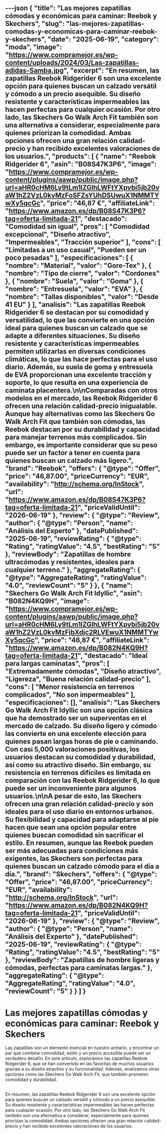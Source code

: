 ---json
{
  "title": "Las mejores zapatillas cómodas y económicas para caminar: Reebok y Skechers",
  "slug": "las-mejores-zapatillas-comodas-y-economicas-para-caminar-reebok-y-skechers",
  "date": "2025-06-19",
  "category": "moda",
  "image": "https://www.compramejor.es/wp-content/uploads/2024/03/Las-zapatillas-adidas-Samba.jpg",
  "excerpt": "En resumen, las zapatillas Reebok Ridgerider 6 son una excelente opción para quienes buscan un calzado versátil y cómodo a un precio asequible. Su diseño resistente y características impermeables las hacen perfectas para cualquier ocasión. Por otro lado, las Skechers Go Walk Arch Fit también son una alternativa a considerar, especialmente para quienes priorizan la comodidad. Ambas opciones ofrecen una gran relación calidad-precio y han recibido excelentes valoraciones de los usuarios.",
  "products": [
    {
      "name": "Reebok Ridgerider 6",
      "asin": "B08S47K3P6",
      "image": "https://www.compramejor.es/wp-content/plugins/aawp/public/image.php?url=aHR0cHM6Ly9tLm1lZGlhLWFtYXpvbi5jb20vaW1hZ2VzL0kvMzFoSFZsYUhDSUwuX1NMMTYwXy5qcGc",
      "price": "46,87 €",
      "affiliateLink": "https://www.amazon.es/dp/B08S47K3P6?tag=oferta-limitada-21",
      "destacado": "Comodidad sin igual",
      "pros": [
        "Comodidad excepcional",
        "Diseño atractivo",
        "Impermeables",
        "Tracción superior"
      ],
      "cons": [
        "Limitadas a un uso casual",
        "Pueden ser un poco pesadas"
      ],
      "especificaciones": [
        {
          "nombre": "Material",
          "valor": "Gore-Tex"
        },
        {
          "nombre": "Tipo de cierre",
          "valor": "Cordones"
        },
        {
          "nombre": "Suela",
          "valor": "Goma"
        },
        {
          "nombre": "Entresuela",
          "valor": "EVA"
        },
        {
          "nombre": "Tallas disponibles",
          "valor": "Desde 41 EU"
        }
      ],
      "analisis": "Las zapatillas Reebok Ridgerider 6 se destacan por su comodidad y versatilidad, lo que las convierte en una opción ideal para quienes buscan un calzado que se adapte a diferentes situaciones. Su diseño resistente y características impermeables permiten utilizarlas en diversas condiciones climáticas, lo que las hace perfectas para el uso diario. Además, su suela de goma y entresuela de EVA proporcionan una excelente tracción y soporte, lo que resulta en una experiencia de caminata placentera.\n\nComparadas con otros modelos en el mercado, las Reebok Ridgerider 6 ofrecen una relación calidad-precio inigualable. Aunque hay alternativas como las Skechers Go Walk Arch Fit que también son cómodas, las Reebok destacan por su durabilidad y capacidad para manejar terrenos más complicados. Sin embargo, es importante considerar que su peso puede ser un factor a tener en cuenta para quienes buscan un calzado más ligero.",
      "brand": "Reebok",
      "offers": {
        "@type": "Offer",
        "price": "46,87.00",
        "priceCurrency": "EUR",
        "availability": "http://schema.org/InStock",
        "url": "https://www.amazon.es/dp/B08S47K3P6?tag=oferta-limitada-21",
        "priceValidUntil": "2026-06-19"
      },
      "review": {
        "@type": "Review",
        "author": {
          "@type": "Person",
          "name": "Análisis del Experto"
        },
        "datePublished": "2025-06-19",
        "reviewRating": {
          "@type": "Rating",
          "ratingValue": "4.5",
          "bestRating": "5"
        },
        "reviewBody": "Zapatillas de hombre ultracómodas y resistentes, ideales para cualquier terreno."
      },
      "aggregateRating": {
        "@type": "AggregateRating",
        "ratingValue": "4.0",
        "reviewCount": "5"
      }
    },
    {
      "name": "Skechers Go Walk Arch Fit Idyllic",
      "asin": "B082N4KQ9H",
      "image": "https://www.compramejor.es/wp-content/plugins/aawp/public/image.php?url=aHR0cHM6Ly9tLm1lZGlhLWFtYXpvbi5jb20vaW1hZ2VzL0kvMzFjbXdjc2RLVEwuX1NMMTYwXy5qcGc",
      "price": "46,87 €",
      "affiliateLink": "https://www.amazon.es/dp/B082N4KQ9H?tag=oferta-limitada-21",
      "destacado": "Ideal para largas caminatas",
      "pros": [
        "Extremadamente cómodas",
        "Diseño atractivo",
        "Ligereza",
        "Buena relación calidad-precio"
      ],
      "cons": [
        "Menor resistencia en terrenos complicados",
        "No son impermeables"
      ],
      "especificaciones": [],
      "analisis": "Las Skechers Go Walk Arch Fit Idyllic son una opción clásica que ha demostrado ser un superventas en el mercado de calzado. Su diseño ligero y cómodo las convierte en una excelente elección para quienes pasan largas horas de pie o caminando. Con casi 5,000 valoraciones positivas, los usuarios destacan su comodidad y durabilidad, así como su atractivo diseño. Sin embargo, su resistencia en terrenos difíciles es limitada en comparación con las Reebok Ridgerider 6, lo que puede ser un inconveniente para algunos usuarios.\n\nA pesar de esto, las Skechers ofrecen una gran relación calidad-precio y son ideales para el uso diario en entornos urbanos. Su flexibilidad y capacidad para adaptarse al pie hacen que sean una opción popular entre quienes buscan comodidad sin sacrificar el estilo. En resumen, aunque las Reebok pueden ser más adecuadas para condiciones más exigentes, las Skechers son perfectas para quienes buscan un calzado cómodo para el día a día.",
      "brand": "Skechers",
      "offers": {
        "@type": "Offer",
        "price": "46,87.00",
        "priceCurrency": "EUR",
        "availability": "http://schema.org/InStock",
        "url": "https://www.amazon.es/dp/B082N4KQ9H?tag=oferta-limitada-21",
        "priceValidUntil": "2026-06-19"
      },
      "review": {
        "@type": "Review",
        "author": {
          "@type": "Person",
          "name": "Análisis del Experto"
        },
        "datePublished": "2025-06-19",
        "reviewRating": {
          "@type": "Rating",
          "ratingValue": "4.5",
          "bestRating": "5"
        },
        "reviewBody": "Zapatillas de hombre ligeras y cómodas, perfectas para caminatas largas."
      },
      "aggregateRating": {
        "@type": "AggregateRating",
        "ratingValue": "4.0",
        "reviewCount": "5"
      }
    }
  ]
}
---

# Las mejores zapatillas cómodas y económicas para caminar: Reebok y Skechers


Las zapatillas son un elemento esencial en nuestro armario, y encontrar un par que combine comodidad, estilo y un precio accesible puede ser un verdadero desafío. En este artículo, exploramos las zapatillas Reebok Ridgerider 6, que se han convertido en las favoritas de muchos usuarios gracias a su diseño atractivo y su funcionalidad. Además, analizamos otras opciones como las Skechers Go Walk Arch Fit, que también prometen comodidad y durabilidad.

## 

<ProductRankingTable products={products} />

## 

<ProductDetailCard product={products[0]} index={0} />

<ProductDetailCard product={products[1]} index={1} />

## 

En resumen, las zapatillas Reebok Ridgerider 6 son una excelente opción para quienes buscan un calzado versátil y cómodo a un precio asequible. Su diseño resistente y características impermeables las hacen perfectas para cualquier ocasión. Por otro lado, las Skechers Go Walk Arch Fit también son una alternativa a considerar, especialmente para quienes priorizan la comodidad. Ambas opciones ofrecen una gran relación calidad-precio y han recibido excelentes valoraciones de los usuarios.
